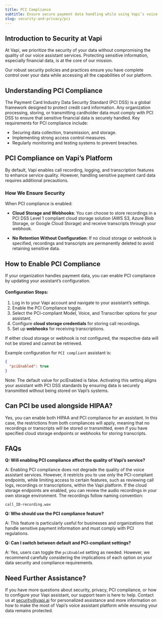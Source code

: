 ```yaml
---
title: PCI Compliance
subtitle: Ensure secure payment data handling while using Vapi’s voice assistant platform.
slug: security-and-privacy/pci
---
```



## Introduction to Security at Vapi

At Vapi, we prioritize the security of your data without compromising the quality of our voice assistant services. Protecting sensitive information, especially financial data, is at the core of our mission.

Our robust security policies and practices ensure you have complete control over your data while accessing all the capabilities of our platform.

## Understanding PCI Compliance

The Payment Card Industry Data Security Standard (PCI DSS) is a global framework designed to protect credit card information. Any organization processing, storing, or transmitting cardholder data must comply with PCI DSS to ensure that sensitive financial data is securely handled.
Key requirements for PCI compliance include:

- Securing data collection, transmission, and storage.
- Implementing strong access control measures.
- Regularly monitoring and testing systems to prevent breaches.

## PCI Compliance on Vapi’s Platform

By default, Vapi enables call recording, logging, and transcription features to enhance service quality. However, handling sensitive payment card data requires additional precautions.

### How We Ensure Security

When PCI compliance is enabled:

- **Cloud Storage and Webhooks**: You can choose to store recordings in a PCI DSS Level 1 compliant cloud storage solution (AWS S3, Azure Blob Storage, or Google Cloud Storage) and receive transcripts through your webhook.

- **No Retention Without Configuration**: If no cloud storage or webhook is specified, recordings and transcripts are permanently deleted to avoid retaining sensitive data.


## How to Enable PCI Compliance
If your organization handles payment data, you can enable PCI compliance by updating your assistant’s configuration.

#### Configuration Steps:
1. Log in to your Vapi account and navigate to your assistant’s settings.
2. Enable the PCI Compliance toggle.
3. Select the PCI-compliant Model, Voice, and Transcriber options for your assistant.
4. Configure **cloud storage credentials** for storing call recordings.
5. Set up **webhooks** for receiving transcriptions.


<Warning>
If either cloud storage or webhook is not configured, the respective data will not be stored and cannot be retrieved.
</Warning>

Example configuration for `PCI compliant` assistant is:
```JSON
{
  "pciEnabled": true
}
```
Note: The default value for pciEnabled is false. Activating this setting aligns your assistant with PCI DSS standards by ensuring data is securely transmitted without being stored on Vapi’s systems.

## Can PCI be used alongside HIPAA?
Yes, you can enable both HIPAA and PCI compliance for an assistant. In this case, the restrictions from both compliances will apply, meaning that no recordings or transcripts will be stored or transmitted, even if you have specified cloud storage endpoints or webhooks for storing transcripts.

## FAQs

**Q: Will enabling PCI compliance affect the quality of Vapi’s service?**

A: Enabling PCI compliance does not degrade the quality of the voice assistant services.
However, it restricts you to use only the PCI-compliant endpoints, while limiting access to certain features, such as reviewing call logs, recordings or transcriptions, within the Vapi platform.
If the cloud storage endpoints are enabled, you can review the audio recordings in your own storage environment. The recordings follow naming convention:

```
call_ID-recording.wav
```

**Q: Who should use the PCI compliance feature?**

A: This feature is particularly useful for businesses and organizations that handle sensitive payment information and must comply with PCI regulations.

**Q: Can I switch between default and PCI-compliant settings?**

A: Yes, users can toggle the `pciEnabled` setting as needed. However, we recommend carefully considering the implications of each option on your data security and compliance requirements.

## Need Further Assistance?

If you have more questions about security, privacy, PCI compliance, or how to configure your Vapi assistant, our support team is here to help. Contact us at security@vapi.ai for personalized assistance and more information on how to make the most of Vapi’s voice assistant platform while ensuring your data remains protected.

